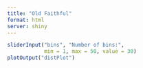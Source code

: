 ```yaml
---
title: "Old Faithful"
format: html
server: shiny
---
```



```r
sliderInput("bins", "Number of bins:", 
            min = 1, max = 50, value = 30)
plotOutput("distPlot")
```
